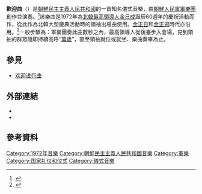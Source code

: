'''歡迎曲'''（{{lang-ko|환영곡}}）是[[朝鮮民主主義人民共和國|朝鮮民主主義人民共和國]]的一首知名儀式音樂，由[[朝鮮人民軍軍樂團|朝鮮人民軍軍樂團]]創作並演奏。<ref>{{Cite web |url=http://dic.daum.net/word/view.do?wordid=kkw000296897 |title=환영곡 |access-date=2014-10-26 |archive-date=2016-08-16 |archive-url=https://web.archive.org/web/20160816160856/http://dic.daum.net/word/view.do?wordid=kkw000296897 |dead-url=no }}</ref>該樂曲是1972年為[[北韓最高領導人|北韓最高領導人]][[金日成|金日成]]誕辰60週年的慶祝活動而作，從此作為北韓大型慶典活動時的領袖出場曲使用。[[金正日|金正日]]和[[金正恩|金正恩]]時代亦沿用。<ref>{{Cite web |url=http://www.fmprc.gov.cn/ce/cekp/chn/cxgk/cxwhjy/cxwhjg/t287870.htm |title=军乐团 |access-date=2014-10-26 |archive-date=2018-10-02 |archive-url=https://web.archive.org/web/20181002052935/https://www.fmprc.gov.cn/ce/cekp/chn/cxgk/cxwhjy/cxwhjg/t287870.htm |dead-url=no }}</ref>一般步驟為：軍樂團奏此曲數秒之內，最高領導人從後臺步入會場，見到領袖的群眾隨即持續高呼“[[萬歲|萬歲]]”，直至領袖就位或就坐、樂曲奏畢為止。

==參見==
* [[欢迎进行曲|欢迎进行曲]]

==外部連結==
* {{YouTube|zN-kbGpW0-E|歡迎曲（完整版）}}
* {{YouTube|nAaf2wk8QuE|歡迎曲（應用範例）}}

==參考資料==
{{reflist}}
[[Category:1972年音樂|Category:1972年音樂]]
[[Category:朝鮮民主主義人民共和國音樂|Category:朝鮮民主主義人民共和國音樂]]
[[Category:軍樂|Category:軍樂]]
[[Category:国家礼仪和仪式|Category:国家礼仪和仪式]]
[[Category:儀式音樂|Category:儀式音樂]]
